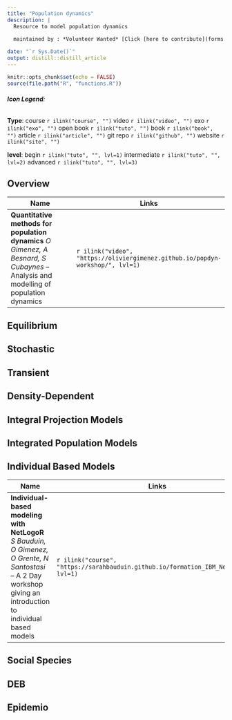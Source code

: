 ```yaml
---
title: "Population dynamics"
description: |
  Resource to model population dynamics
        
  maintained by : *Volunteer Wanted* [Click [here to contribute](forms.html)]{style="float:right"}

date: "`r Sys.Date()`"
output: distill::distill_article
---
```


```r
knitr::opts_chunk$set(echo = FALSE)
source(file.path("R", "functions.R"))

```
###### **Icon Legend**:
**Type**:
course `r ilink("course", "")`
video `r ilink("video", "")`
exo `r ilink("exo", "")`
open book `r ilink("tuto", "")`
book `r ilink("book", "")`
article `r ilink("article", "")`
git repo `r ilink("github", "")`
website `r ilink("site", "")`

**level**: 
begin `r ilink("tuto", "", lvl=1)` intermediate `r ilink("tuto", "", lvl=2)` advanced `r ilink("tuto", "", lvl=3)`





## Overview

| Name                                      | Links |
|-------------------------------------------|-------|
|**Quantitative methods for population dynamics** *O Gimenez, A Besnard, S Cubaynes* -- Analysis and modelling of population dynamics|`r ilink("video", "https://oliviergimenez.github.io/popdyn-workshop/", lvl=1)`|


## Equilibrium
## Stochastic
## Transient
## Density-Dependent

## Integral Projection Models
## Integrated Population Models
## Individual Based Models

| Name                                      | Links |
|-------------------------------------------|-------|
|**Individual-based modeling with NetLogoR** *S Bauduin, O Gimenez, O Grente, N Santostasi* -- A 2 Day workshop giving an introduction to individual based models |`r ilink("course", "https://sarahbauduin.github.io/formation_IBM_NetLogoR/", lvl=1)`|

## Social Species

## DEB

## Epidemio
